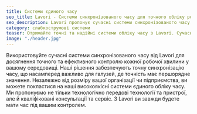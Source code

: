 ```yaml
---
title: Системи єдиного часу
seo_title: Lavori - Системи синхронізованого часу для точного обліку робочого процесу
seo_description: Lavori пропонує сучасні системи синхронізованого часу для точного та надійного обліку часу.
category: слабкострумові системи
teaser: Отримайте точні та надійні системи обліку часу з Lavori. Сучасні рішення для синхронізації та контролю робочого процесу у вашому середовищі.
image: "./header.jpg"
---
```

<p>
Використовуйте сучасні системи синхронізованого часу від Lavori для досягнення точного та ефективного контролю кожної робочої хвилини у вашому середовищі. Наші рішення забезпечують точну синхронізацію часу, що насамперед важливо для галузей, де точність має першорядне значення. Незалежно від розміру вашої організації чи підприємства, ви можете покластися на наші високоякісні системи єдиного обліку часу. Ми пропонуємо не тільки технологічно передові технології та пристрої, але й кваліфіковані консультації та сервіс. З Lavori ви завжди будете мати час під вашим контролем.
</p>